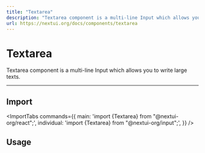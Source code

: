 ```yaml
---
title: "Textarea"
description: "Textarea component is a multi-line Input which allows you to write large texts."
url: https://nextui.org/docs/components/textarea
---
```


# Textarea

Textarea component is a multi-line Input which allows you to write large texts.

<ComponentLinks component="input" storybook="textarea" reactAriaHook="useTextField" />

---

## Import

<ImportTabs
  commands={{
    main: 'import {Textarea} from "@nextui-org/react";',
    individual: 'import {Textarea} from "@nextui-org/input";',
  }}
/>

## Usage

<CodeDemo title="Usage" files={textareaContent.usage} />
